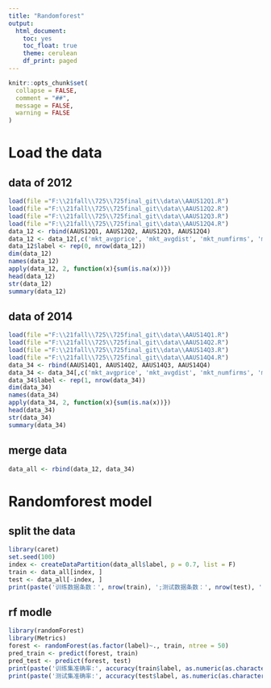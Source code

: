 ---
title: "Randomforest"
output: 
  html_document:
    toc: yes
    toc_float: true
    theme: cerulean
    df_print: paged
---

```{r setup, include = FALSE}
knitr::opts_chunk$set(
  collapse = FALSE,
  comment = "##",
  message = FALSE,
  warning = FALSE
)
```

# Load the data
## data of 2012

```{r}
load(file ="F:\\21fall\\725\\725final_git\\data\\AAUS12Q1.R")
load(file ="F:\\21fall\\725\\725final_git\\data\\AAUS12Q2.R")
load(file ="F:\\21fall\\725\\725final_git\\data\\AAUS12Q3.R")
load(file ="F:\\21fall\\725\\725final_git\\data\\AAUS12Q4.R")
data_12 <- rbind(AAUS12Q1, AAUS12Q2, AAUS12Q3, AAUS12Q4)
data_12 <- data_12[,c('mkt_avgprice', 'mkt_avgdist', 'mkt_numfirms', 'mkt_hhi', 'airline_avgprice', 'airline_passangers', 'airline_avgdist')]
data_12$label <- rep(0, nrow(data_12))
dim(data_12)
names(data_12)
apply(data_12, 2, function(x){sum(is.na(x))})
head(data_12)
str(data_12)
summary(data_12)
```

## data of 2014

```{r}
load(file ="F:\\21fall\\725\\725final_git\\data\\AAUS14Q1.R")
load(file ="F:\\21fall\\725\\725final_git\\data\\AAUS14Q2.R")
load(file ="F:\\21fall\\725\\725final_git\\data\\AAUS14Q3.R")
load(file ="F:\\21fall\\725\\725final_git\\data\\AAUS14Q4.R")
data_34 <- rbind(AAUS14Q1, AAUS14Q2, AAUS14Q3, AAUS14Q4)
data_34 <- data_34[,c('mkt_avgprice', 'mkt_avgdist', 'mkt_numfirms', 'mkt_hhi', 'airline_avgprice', 'airline_passangers', 'airline_avgdist')]
data_34$label <- rep(1, nrow(data_34))
dim(data_34)
names(data_34)
apply(data_34, 2, function(x){sum(is.na(x))})
head(data_34)
str(data_34)
summary(data_34)
```

## merge data

```{r}
data_all <- rbind(data_12, data_34)
```

# Randomforest model
## split the data

```{r}
library(caret)
set.seed(100)
index <- createDataPartition(data_all$label, p = 0.7, list = F)
train <- data_all[index, ]
test <- data_all[-index, ]
print(paste('训练数据条数：', nrow(train), ';测试数据条数：', nrow(test), ';数据特征个数：', ncol(train) - 1, sep = ''))
```
## rf modle

```{r}
library(randomForest)
library(Metrics)
forest <- randomForest(as.factor(label)~., train, ntree = 50)
pred_train <- predict(forest, train)
pred_test <- predict(forest, test)
print(paste('训练集准确率:', accuracy(train$label, as.numeric(as.character(pred_train))), sep = ""))
print(paste('测试集准确率:', accuracy(test$label, as.numeric(as.character(pred_test))), sep = ""))
```
